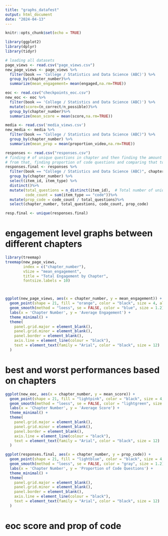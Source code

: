 ```yaml
---
title: "graphs_datafest"
output: html_document
date: "2024-04-13"
---
```


```r
knitr::opts_chunk$set(echo = TRUE)
```

```r
library(ggplot2)
library(dplyr)
library(tidyr)
```

```r
# loading all datasets
page_views <- read.csv("page_views.csv")
new_page_views <- page_views %>%
  filter(book == 'College / Statistics and Data Science (ABC)') %>%
  group_by(chapter_number)%>%
  summarize(mean_engagement= mean(engaged,na.rm=TRUE))

eoc <- read.csv("checkpoints_eoc.csv")
new_eoc <- eoc %>%
  filter(book == 'College / Statistics and Data Science (ABC)') %>%
  mutate(score=(n_correct/n_possible))%>%
  group_by(chapter_number)%>%
  summarize(mean_score = mean(score,na.rm=TRUE))

media <- read.csv('media_views.csv')
new_media <- media %>%
  filter(book == "College / Statistics and Data Science (ABC)") %>%
  group_by(chapter_number) %>%
  summarize(mean_prop = mean(proportion_video,na.rm=TRUE))

responses <- read.csv("responses.csv")
# finding # of unique questions in chapter and then finding the amount of code questions in that chapter
# from that, finding proportion of code questions and comparing that to learnosity questions
responses.final <- responses %>%
  filter(book == "College / Statistics and Data Science (ABC)", chapter_number <= 12, student_id == "fb7c9a8b-7b0c-4907-90c1-3a6e5230b486") %>%
  group_by(chapter_number) %>%
  select(item_id, item_type) %>%
  distinct()%>%
  mutate(total_questions = n_distinct(item_id),  # Total number of unique questions in the chapter
         code_count = sum(item_type == "code"))%>%
  mutate(prop_code = code_count / total_questions)%>%
  select(chapter_number, total_questions, code_count, prop_code)

resp.final <- unique(responses.final)
```


# engagement level graphs between different chapters
```r
library(treemap)
treemap(new_page_views,
        index = c("chapter_number"),
        vSize = "mean_engagement",
        title = "Total Engagement by Chapter",
        fontsize.labels = 10)



ggplot(new_page_views, aes(x = chapter_number, y = mean_engagement)) +
  geom_point(shape = 21, fill = "orange", color = "black", size = 4, alpha = 0.8) +
  geom_smooth(method = "loess", se = FALSE, color = "blue", size = 1.2) +
  labs(x = 'Chapter Number', y = 'Average Engagement') +
  theme_minimal() +
  theme(
    panel.grid.major = element_blank(),
    panel.grid.minor = element_blank(),
    panel.border = element_blank(),
    axis.line = element_line(colour = "black"),
    text = element_text(family = "Arial", color = "black", size = 12)
  )


```

# best and worst performances based on chapters
```r
ggplot(new_eoc, aes(x = chapter_number, y = mean_score)) +
  geom_point(shape = 21, fill = "lightpink", color = "black", size = 4, alpha = 0.8) +
  geom_smooth(method = "loess", se = FALSE, color = "lightgreen", size = 1.2) +
  labs(x = 'Chapter Number', y = 'Average Score') +
  theme_minimal() +
  theme(
    panel.grid.major = element_blank(),
    panel.grid.minor = element_blank(),
    panel.border = element_blank(),
    axis.line = element_line(colour = "black"),
    text = element_text(family = "Arial", color = "black", size = 12)
  )
```


```r
ggplot(responses.final, aes(x = chapter_number, y = prop_code)) +
  geom_point(shape = 21, fill = "lightblue", color = "black", size = 4, alpha = 0.8) +
  geom_smooth(method = "loess", se = FALSE, color = "gray", size = 1.2) +
  labs(x = 'Chapter Number', y = 'Proportion of Code Questions') +
  theme_minimal() +
  theme(
    panel.grid.major = element_blank(),
    panel.grid.minor = element_blank(),
    panel.border = element_blank(),
    axis.line = element_line(colour = "black"),
    text = element_text(family = "Arial", color = "black", size = 12)
  )
```

# eoc score and prop of code